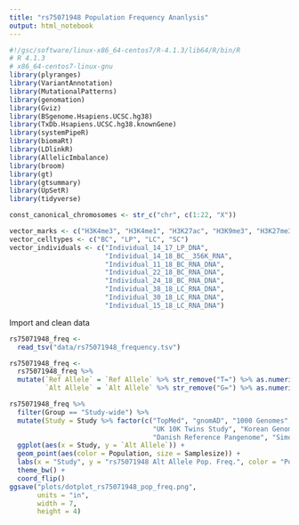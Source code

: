 ```yaml
---
title: "rs75071948 Population Frequency Ananlysis"
output: html_notebook
---
```

```r
#!/gsc/software/linux-x86_64-centos7/R-4.1.3/lib64/R/bin/R
# R 4.1.3
# x86_64-centos7-linux-gnu
library(plyranges)
library(VariantAnnotation)
library(MutationalPatterns)
library(genomation)
library(Gviz)
library(BSgenome.Hsapiens.UCSC.hg38)
library(TxDb.Hsapiens.UCSC.hg38.knownGene)
library(systemPipeR)
library(biomaRt)
library(LDlinkR)
library(AllelicImbalance)
library(broom)
library(gt)
library(gtsummary)
library(UpSetR)
library(tidyverse)

const_canonical_chromosomes <- str_c("chr", c(1:22, "X"))

vector_marks <- c("H3K4me3", "H3K4me1", "H3K27ac", "H3K9me3", "H3K27me3", "H3K36me3")
vector_celltypes <- c("BC", "LP", "LC", "SC")
vector_individuals <- c("Individual_14_17_LP_DNA",
                        "Individual_14_18_BC__356K_RNA",
                        "Individual_11_18_BC_RNA_DNA",
                        "Individual_22_18_BC_RNA_DNA",
                        "Individual_24_18_BC_RNA_DNA",
                        "Individual_38_18_LC_RNA_DNA",
                        "Individual_30_18_LC_RNA_DNA",
                        "Individual_15_18_LC_RNA_DNA")
```

Import and clean data
```r
rs75071948_freq <-
  read_tsv("data/rs75071948_frequency.tsv")

rs75071948_freq <-
  rs75071948_freq %>% 
  mutate(`Ref Allele` = `Ref Allele` %>% str_remove("T=") %>% as.numeric(),
         `Alt Allele` = `Alt Allele` %>% str_remove("G=") %>% as.numeric())

rs75071948_freq %>% 
  filter(Group == "Study-wide") %>% 
  mutate(Study = Study %>% factor(c("TopMed", "gnomAD", "1000 Genomes", "Genetic Variation in Estonia", "Avon Longitudinal Study",
                                    "UK 10K Twins Study", "Korean Genome Project", "Genome of the Netherlands", "Northern Sweden", "Qatar Genome Programme",
                                    "Danish Reference Pangenome", "Simons Genome Diversity Project"))) %>% 
  ggplot(aes(x = Study, y = `Alt Allele`)) +
  geom_point(aes(color = Population, size = Samplesize)) +
  labs(x = "Study", y = "rs75071948 Alt Allele Pop. Freq.", color = "Population", size = "Study Size") +
  theme_bw() +
  coord_flip()
ggsave("plots/dotplot_rs75071948_pop_freq.png",
       units = "in",
       width = 7,
       height = 4)
```



